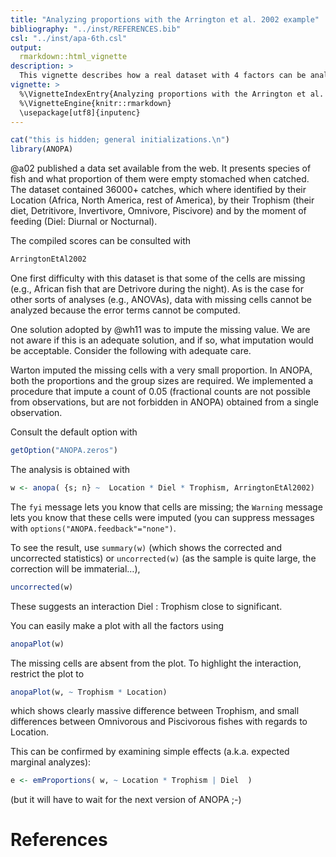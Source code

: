 ---
title: "Analyzing proportions with the Arrington et al. 2002 example"
bibliography: "../inst/REFERENCES.bib"
csl: "../inst/apa-6th.csl"
output: 
  rmarkdown::html_vignette
description: >
  This vignette describes how a real dataset with 4 factors can be analyzed.
vignette: >
  %\VignetteIndexEntry{Analyzing proportions with the Arrington et al. 2002 example}
  %\VignetteEngine{knitr::rmarkdown}
  \usepackage[utf8]{inputenc}
---

```{r, echo = FALSE, message = FALSE, results = 'hide', warning = FALSE}
cat("this is hidden; general initializations.\n")
library(ANOPA)

```

@a02 published a data set available from the web.
It presents species of fish and what proportion of them were empty stomached 
when catched. The dataset contained 36000+ catches, which where identified by
their Location (Africa, North America, rest of America), by their Trophism
(their diet, Detritivore, Invertivore, Omnivore, Piscivore) and by the moment
of feeding (Diel: Diurnal or Nocturnal).

The compiled scores can be consulted with
```{r}
ArringtonEtAl2002
```

One first difficulty with this dataset is that some of the cells are missing
(e.g., African fish that are Detrivore during the night). As is the case for 
other sorts of analyses (e.g., ANOVAs), data with missing cells cannot be 
analyzed because the error terms cannot be computed.

One solution adopted by @wh11 was to impute the missing
value. We are not aware if this is an adequate solution, and if so, what imputation
would be acceptable. Consider the following with adequate care.

Warton imputed the missing cells with a very small proportion. In ANOPA, both the 
proportions and the group sizes are required. We implemented a procedure that 
impute a count of 0.05 (fractional counts are not possible from observations, but
are not forbidden in ANOPA) obtained from a single observation.

Consult the default option with 

```{r}
getOption("ANOPA.zeros")
```

The analysis is obtained with

```{r}
w <- anopa( {s; n} ~  Location * Diel * Trophism, ArringtonEtAl2002)
```

The `fyi` message lets you know that cells are missing; the `Warning` message lets you 
know that these cells were imputed (you can suppress messages with 
`options("ANOPA.feedback"="none")`.

To see the result, use `summary(w)` (which shows the corrected and uncorrected statistics)
or `uncorrected(w)` (as the sample is quite large, the correction will be immaterial...), 

```{r}
uncorrected(w)
```

These suggests an interaction Diel : Trophism close to significant.

You can easily make a plot with all the factors using

```{r, message=FALSE, warning=FALSE, fig.width=5, fig.height=5, fig.cap="**Figure 1**. The proportions in the Arrington et al. 2002 data. Error bars show difference-adjusted 95% confidence intervals."}
anopaPlot(w)
```

The missing cells are absent from the plot. To highlight the interaction, restrict the plot to

```{r, message=FALSE, warning=FALSE, fig.width=5, fig.height=3, fig.cap="**Figure 1**. The proportions as a function of class and Difficulty. Error bars show difference-adjusted 95% confidence intervals."}
anopaPlot(w, ~ Trophism * Location)
```

which shows clearly massive difference between Trophism, and small differences between
Omnivorous and Piscivorous fishes with regards to Location.

This can be confirmed by examining simple effects (a.k.a. expected marginal analyzes):

```{r}
e <- emProportions( w, ~ Location * Trophism | Diel  ) 
```

(but it will have to wait for the next version of ANOPA ;-)


# References

